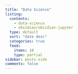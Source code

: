 ```yaml
---
title: "Data Science"
listing:
  contents: 
    - data-science
    - obsidian/obsidian-jupyter
  type: default
  sort: "date desc"
  categories: true
  feed:
    items: 10
    type: partial
sidebar: posts-side
comments: false
---
```


